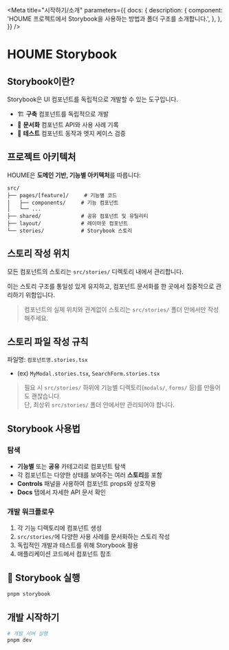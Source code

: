 
<Meta
  title="시작하기/소개"
  parameters={{
    docs: {
      description: {
        component:
          'HOUME 프로젝트에서 Storybook을 사용하는 방법과 폴더 구조를 소개합니다.',
      },
    },
  }}
/>

# HOUME Storybook

## Storybook이란?

Storybook은 UI 컴포넌트를 독립적으로 개발할 수 있는 도구입니다.

- 🏗️ **구축** 컴포넌트를 독립적으로 개발
- 📖 **문서화** 컴포넌트 API와 사용 사례 기록
- 🧪 **테스트** 컴포넌트 동작과 엣지 케이스 검증

## 프로젝트 아키텍처

HOUME은 **도메인 기반, 기능별 아키텍처**를 따릅니다:

```
src/
├── pages/[feature]/     # 기능별 코드
│   ├── components/     # 기능 컴포넌트
│   └── ...
├── shared/             # 공유 컴포넌트 및 유틸리티
├── layout/             # 레이아웃 컴포넌트
└── stories/            # Storybook 스토리
```

## 스토리 작성 위치

모든 컴포넌트의 스토리는 `src/stories/` 디렉토리 내에서 관리합니다.

이는 스토리 구조를 통일성 있게 유지하고, 컴포넌트 문서화를 한 곳에서 집중적으로 관리하기 위함입니다.

> 컴포넌트의 실제 위치와 관계없이 스토리는 `src/stories/` 폴더 안에서만 작성해주세요.

## 스토리 파일 작성 규칙

파일명: `컴포넌트명.stories.tsx`

- (ex) `MyModal.stories.tsx`, `SearchForm.stories.tsx`

> 필요 시 `src/stories/` 하위에 기능별 디렉토리(`modals/`, `forms/` 등)를 만들어도 괜찮습니다.  
> 단, 최상위 `src/stories/` 폴더 안에서만 관리되어야 합니다.

## Storybook 사용법

### 탐색

- **기능별** 또는 **공유** 카테고리로 컴포넌트 탐색
- 각 컴포넌트는 다양한 상태를 보여주는 여러 **스토리**를 포함
- **Controls** 패널을 사용하여 컴포넌트 props와 상호작용
- **Docs** 탭에서 자세한 API 문서 확인

### 개발 워크플로우

1. 각 기능 디렉토리에 컴포넌트 생성
2. `src/stories/`에 다양한 사용 사례를 문서화하는 스토리 작성
3. 독립적인 개발과 테스트를 위해 Storybook 활용
4. 애플리케이션 코드에서 컴포넌트 참조

## 🚀 Storybook 실행

```bash
pnpm storybook
```

## 개발 시작하기

```bash
# 개발 서버 실행
pnpm dev
```
